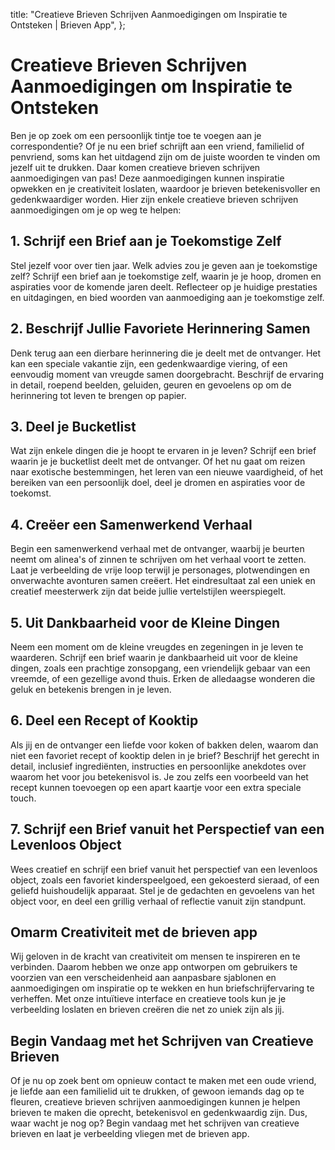 
  title: "Creatieve Brieven Schrijven Aanmoedigingen om Inspiratie te Ontsteken | Brieven App",
};

# Creatieve Brieven Schrijven Aanmoedigingen om Inspiratie te Ontsteken

<MdxImage src="/blog/creative-letter-writing-prompts.jpg" alt="Creatieve Brieven Schrijven Aanmoedigingen om Inspiratie te Ontsteken" width={800} height={700} />

Ben je op zoek om een persoonlijk tintje toe te voegen aan je correspondentie? Of je nu een brief schrijft aan een vriend, familielid of penvriend, soms kan het uitdagend zijn om de juiste woorden te vinden om jezelf uit te drukken. Daar komen creatieve brieven schrijven aanmoedigingen van pas! Deze aanmoedigingen kunnen inspiratie opwekken en je creativiteit loslaten, waardoor je brieven betekenisvoller en gedenkwaardiger worden. Hier zijn enkele creatieve brieven schrijven aanmoedigingen om je op weg te helpen:

## 1. Schrijf een Brief aan je Toekomstige Zelf

Stel jezelf voor over tien jaar. Welk advies zou je geven aan je toekomstige zelf? Schrijf een brief aan je toekomstige zelf, waarin je je hoop, dromen en aspiraties voor de komende jaren deelt. Reflecteer op je huidige prestaties en uitdagingen, en bied woorden van aanmoediging aan je toekomstige zelf.

## 2. Beschrijf Jullie Favoriete Herinnering Samen

Denk terug aan een dierbare herinnering die je deelt met de ontvanger. Het kan een speciale vakantie zijn, een gedenkwaardige viering, of een eenvoudig moment van vreugde samen doorgebracht. Beschrijf de ervaring in detail, roepend beelden, geluiden, geuren en gevoelens op om de herinnering tot leven te brengen op papier.

## 3. Deel je Bucketlist

Wat zijn enkele dingen die je hoopt te ervaren in je leven? Schrijf een brief waarin je je bucketlist deelt met de ontvanger. Of het nu gaat om reizen naar exotische bestemmingen, het leren van een nieuwe vaardigheid, of het bereiken van een persoonlijk doel, deel je dromen en aspiraties voor de toekomst.

## 4. Creëer een Samenwerkend Verhaal

Begin een samenwerkend verhaal met de ontvanger, waarbij je beurten neemt om alinea's of zinnen te schrijven om het verhaal voort te zetten. Laat je verbeelding de vrije loop terwijl je personages, plotwendingen en onverwachte avonturen samen creëert. Het eindresultaat zal een uniek en creatief meesterwerk zijn dat beide jullie vertelstijlen weerspiegelt.

## 5. Uit Dankbaarheid voor de Kleine Dingen

Neem een moment om de kleine vreugdes en zegeningen in je leven te waarderen. Schrijf een brief waarin je dankbaarheid uit voor de kleine dingen, zoals een prachtige zonsopgang, een vriendelijk gebaar van een vreemde, of een gezellige avond thuis. Erken de alledaagse wonderen die geluk en betekenis brengen in je leven.

## 6. Deel een Recept of Kooktip

Als jij en de ontvanger een liefde voor koken of bakken delen, waarom dan niet een favoriet recept of kooktip delen in je brief? Beschrijf het gerecht in detail, inclusief ingrediënten, instructies en persoonlijke anekdotes over waarom het voor jou betekenisvol is. Je zou zelfs een voorbeeld van het recept kunnen toevoegen op een apart kaartje voor een extra speciale touch.

## 7. Schrijf een Brief vanuit het Perspectief van een Levenloos Object

Wees creatief en schrijf een brief vanuit het perspectief van een levenloos object, zoals een favoriet kinderspeelgoed, een gekoesterd sieraad, of een geliefd huishoudelijk apparaat. Stel je de gedachten en gevoelens van het object voor, en deel een grillig verhaal of reflectie vanuit zijn standpunt.

## Omarm Creativiteit met de brieven app

Wij geloven in de kracht van creativiteit om mensen te inspireren en te verbinden. Daarom hebben we onze app ontworpen om gebruikers te voorzien van een verscheidenheid aan aanpasbare sjablonen en aanmoedigingen om inspiratie op te wekken en hun briefschrijfervaring te verheffen. Met onze intuïtieve interface en creatieve tools kun je je verbeelding loslaten en brieven creëren die net zo uniek zijn als jij.

## Begin Vandaag met het Schrijven van Creatieve Brieven

Of je nu op zoek bent om opnieuw contact te maken met een oude vriend, je liefde aan een familielid uit te drukken, of gewoon iemands dag op te fleuren, creatieve brieven schrijven aanmoedigingen kunnen je helpen brieven te maken die oprecht, betekenisvol en gedenkwaardig zijn. Dus, waar wacht je nog op? Begin vandaag met het schrijven van creatieve brieven en laat je verbeelding vliegen met de brieven app.